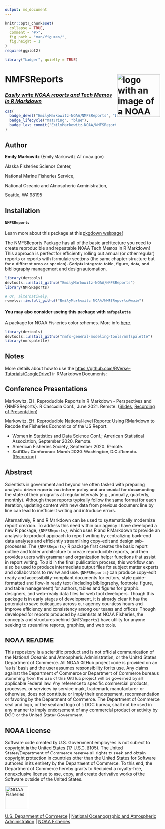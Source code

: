 ```yaml
---
output: md_document
---
```


<!-- README.md is generated from README.Rmd. Please edit that file -->

```r
knitr::opts_chunk$set(
  collapse = TRUE,
  comment = "#>",
  fig.path = "man/figures/",
  fig.height = 1
)
require(ggplot2)
```

```r
library("badger", quietly = TRUE)
```

# NMFSReports <a href={https://emilymarkowitz-noaa.github.io/NMFSReports}><img src="man/figures/logo.png" align="right" width=139 height=139 alt="logo with an image of a NOAA Fisheries report" />


### *Easily write NOAA reports and Tech Memos in R Markdown*


```r
cat(
  badge_devel("EmilyMarkowitz-NOAA/NMFSReports", "blue"),
  badge_lifecycle("maturing", "blue"),
  badge_last_commit("EmilyMarkowitz-NOAA/NMFSReports")
)
```

## Author

**Emily Markowitz** (Emily.Markowitz AT noaa.gov)

Alaska Fisheries Science Center, 

National Marine Fisheries Service, 

National Oceanic and Atmospheric Administration,

Seattle, WA 98195

## Installation

#### `NMFSReports`

Learn more about this package at this [pkgdown webpage!](https://emilymarkowitz-noaa.github.io/NMFSReports/)

The NMFSReports Package has all of the basic architecture you need to create reproducible and repeatable NOAA Tech Memos in R Markdown! This approach is perfect for efficiently rolling out annual (or other regular) reports or reports with formulaic sections (the same chapter structure but for a different area or species). Scripts integrate table, figure, data, and bibliography management and design automation.


```r
library(devtools)
devtools::install_github("EmilyMarkowitz-NOAA/NMFSReports")
library(NMFSReports)

# Or, alternatively, 
remotes::install_github("EmilyMarkowitz-NOAA/NMFSReports@main")
```

#### You may also consider useing this package with `nmfspalette`

A package for NOAA Fisheries color schemes. More info [here](https://github.com/nmfs-general-modeling-tools/nmfspalette). 

```r
library(devtools)
devtools::install_github("nmfs-general-modeling-tools/nmfspalette")
library(nmfspalette)
```

## Notes

More details about how to use the [https://github.com/RVerse-Tutorials/GoogleDrive1]({googledrive} R pakage) in RMarkdown Documents: 


## Conference Presentations

Markowitz, EH. Reproducible Reports in R Markdown - Perspectives and {NMFSReports}. R Cascadia Conf., June 2021. Remote. ([Slides](https://github.com/EmilyMarkowitz-NOAA/NMFSReports/blob/main/presentations/2021-06-05NMFSReports-RCascadiaConf.pdf), [Recording of Presentation](https://www.youtube.com/watch?v=zNKdQ6jvr-M&list=PLzwtsyfF_Z4pPszfwklTD66AWUuMwS7qw&index=11))

Markowitz, EH. Reproducible National-level Reports: Using RMarkdown to Recode the Fisheries Economics of the US Report.

 - Women in Statistics and Data Science Conf.; American Statistical Association, September 2020. Remote. 
 - American Fisheries Society, September 2020. Remote.
 - SatRDay Conference, March 2020. Washington, D.C./Remote. ([Recording](https://youtu.be/-mycRwaC60A))

## Abstract

Scientists in government and beyond are often tasked with preparing analysis-driven reports that inform policy and are crucial for documenting the state of their programs at regular intervals (e.g., annually, quarterly, monthly). Although these reports typically follow the same format for each iteration, updating content with new data from previous document line by line can lead to inefficient writing and introduce errors. 

Alternatively, R and R Markdown can be used to systematically modernize report creation. To address this need within our agency I have developed a new R package, `{NMFSReports}`, which uses R and R Markdown to provide an analysis-to-product approach to report writing by centralizing back-end data analyses and efficiently streamlining copy-edit and design sub-processes. The `{NMFSReports}` R package first creates the basic report outline and folder architecture to create reproducible reports, and then provides users with grammar and organization helper functions that assist in report writing. To aid in the final publication process, this workflow can also be used to produce intermediate output files for subject matter experts and collaborators to review and use. `{NMFSReports}` can produce copy-edit ready and accessibility-compliant documents for editors, style guide-formatted and flow-in ready text (including bibliography, footnote, figure, and table management) for authors, tables and figures for graphic designers, and web-ready data files for web tool developers. Though this package is in early stages of development, it is already clear it has the potential to save colleagues across our agency countless hours and improve efficiency and consistency among our teams and offices. Though developed for reports produced by scientists at NOAA Fisheries, the concepts and structures behind `{NMFSReports}` have utility for anyone seeking to streamline reports, graphics, and web tools. 

## NOAA README

This repository is a scientific product and is not official communication of the National Oceanic and Atmospheric Administration, or the United States Department of Commerce. All NOAA GitHub project code is provided on an ‘as is’ basis and the user assumes responsibility for its use. Any claims against the Department of Commerce or Department of Commerce bureaus stemming from the use of this GitHub project will be governed by all applicable Federal law. Any reference to specific commercial products, processes, or services by service mark, trademark, manufacturer, or otherwise, does not constitute or imply their endorsement, recommendation or favoring by the Department of Commerce. The Department of Commerce seal and logo, or the seal and logo of a DOC bureau, shall not be used in any manner to imply endorsement of any commercial product or activity by DOC or the United States Government.

## NOAA License

Software code created by U.S. Government employees is not subject to copyright in the United States (17 U.S.C. §105). The United States/Department of Commerce reserve all rights to seek and obtain copyright protection in countries other than the United States for Software authored in its entirety by the Department of Commerce. To this end, the Department of Commerce hereby grants to Recipient a royalty-free, nonexclusive license to use, copy, and create derivative works of the Software outside of the United States.


<img src="https://raw.githubusercontent.com/nmfs-general-modeling-tools/nmfspalette/main/man/figures/noaa-fisheries-rgb-2line-horizontal-small.png" height="75" alt="NOAA Fisheries">

[U.S. Department of Commerce](https://www.commerce.gov/) | [National Oceanographic and Atmospheric Administration](https://www.noaa.gov) | [NOAA Fisheries](https://www.fisheries.noaa.gov/)
